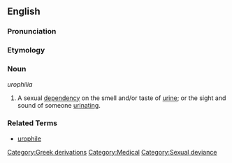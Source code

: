 ==English==

===Pronunciation===
{{substub}}

===Etymology===
{{substub}}

===Noun===
''urophilia''

# A sexual [[dependency]] on the smell and/or taste of [[urine]]; or the sight and sound of someone [[urinate|urinating]].

===Related Terms===
* [[urophile]]

[[Category:Greek derivations]]
[[Category:Medical]]
[[Category:Sexual deviance]]